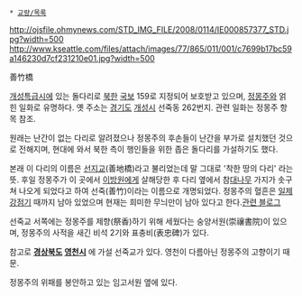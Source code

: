  * [[교량/목록]]

http://ojsfile.ohmynews.com/STD_IMG_FILE/2008/0114/IE000857377_STD.jpg?width=500
http://www.kseattle.com/files/attach/images/77/865/011/001/c7699b17bc59a146230d7cf231210e01.jpg?width=500

善竹橋 

[[개성특급시]]에 있는 돌다리로 [[북한]] [[국보]] 159로 지정되어 보호받고 있으며, [[정몽주]]와 얽힌 일화로 유명하다. 옛 주소는 [[경기도]] [[개성시]] 선죽동 262번지. 관련 일화는 정몽주 항목 참조.

원래는 난간이 없는 다리로 알려졌으나 정몽주의 후손들이 난간을 부가로 설치했던 것으로 전해지며, 현대에 와서 북한 측이 행인들을 위한 좁은 돌다리를 가설하기도 했다. 

본래 이 다리의 이름은 [[선지교]](善地橋)라고 불리었는데 말 그대로 '착한 땅의 다리' 라는 뜻. 후일 정몽주가 이 곳에서 [[이방원]]에게 살해당한 후 다리 옆에서 참[[대나무]] 가지가 솟구쳐 나오게 되었다고 하여 선죽(善竹)이라는 이름으로 개명되었다. 정몽주의 혈흔은 [[일제강점기]] 때까지 남아 있었으며 현재는 희미한 무늬만이 남아 있다고 한다.[http://blog.joins.com/media/folderListSlide.asp?uid=maxxum&folder=8&list_id=7398623 관련 블로그]

선죽교 서쪽에는 정몽주를 제향(祭香)하기 위해 세웠다는 숭양서원(崇禳書院)이 있으며, 정몽주의 사적을 새긴 비석 2기와 표충비(表忠碑)가 있다.

참고로 '''[[경상북도]] [[영천시]]''' 에 가설 선죽교가 있다. 영천이 다름아닌 정몽주의 고향이기 때문.

정몽주의 위패를 봉안하고 있는 임고서원 옆에 있다.
